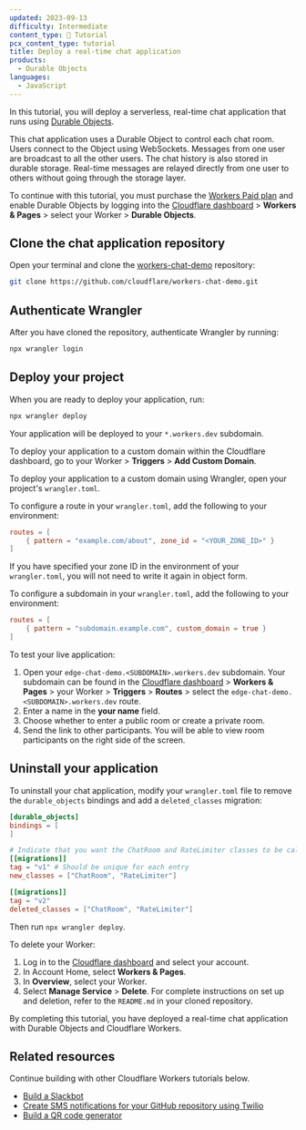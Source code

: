 ```yaml
---
updated: 2023-09-13
difficulty: Intermediate
content_type: 📝 Tutorial
pcx_content_type: tutorial
title: Deploy a real-time chat application
products:
  - Durable Objects
languages:
  - JavaScript
---
```



In this tutorial, you will deploy a serverless, real-time chat application that runs using [Durable Objects](/durable-objects/).

This chat application uses a Durable Object to control each chat room. Users connect to the Object using WebSockets. Messages from one user are broadcast to all the other users. The chat history is also stored in durable storage. Real-time messages are relayed directly from one user to others without going through the storage layer.

To continue with this tutorial, you must purchase the [Workers Paid plan](/workers/platform/pricing/#workers) and enable Durable Objects by logging into the [Cloudflare dashboard](https://dash.cloudflare.com) > **Workers & Pages** > select your Worker > **Durable Objects**.

<Render file="tutorials-before-you-start" />

## Clone the chat application repository

Open your terminal and clone the [workers-chat-demo](https://github.com/cloudflare/workers-chat-demo) repository:

```sh
git clone https://github.com/cloudflare/workers-chat-demo.git
```

## Authenticate Wrangler

After you have cloned the repository, authenticate Wrangler by running:

```sh
npx wrangler login
```

## Deploy your project

When you are ready to deploy your application, run:

```sh
npx wrangler deploy
```

Your application will be deployed to your `*.workers.dev` subdomain.

To deploy your application to a custom domain within the Cloudflare dashboard, go to your Worker > **Triggers** > **Add Custom Domain**.

To deploy your application to a custom domain using Wrangler, open your project's `wrangler.toml`.

To configure a route in your `wrangler.toml`, add the following to your environment:


<WranglerConfig>

```toml
routes = [
    { pattern = "example.com/about", zone_id = "<YOUR_ZONE_ID>" }
]
```

</WranglerConfig>

If you have specified your zone ID in the environment of your `wrangler.toml`, you will not need to write it again in object form.

To configure a subdomain in your `wrangler.toml`, add the following to your environment:



<WranglerConfig>

```toml
routes = [
	{ pattern = "subdomain.example.com", custom_domain = true }
]
```

</WranglerConfig>

To test your live application:

1. Open your `edge-chat-demo.<SUBDOMAIN>.workers.dev` subdomain. Your subdomain can be found in the [Cloudflare dashboard](https://dash.cloudflare.com) > **Workers & Pages** > your Worker > **Triggers** > **Routes** > select the `edge-chat-demo.<SUBDOMAIN>.workers.dev` route.
2. Enter a name in the **your name** field.
3. Choose whether to enter a public room or create a private room.
4. Send the link to other participants. You will be able to view room participants on the right side of the screen.

## Uninstall your application

To uninstall your chat application, modify your `wrangler.toml` file to remove the `durable_objects` bindings and add a `deleted_classes` migration:



<WranglerConfig>

```toml
[durable_objects]
bindings = [
]

# Indicate that you want the ChatRoom and RateLimiter classes to be callable as Durable Objects.
[[migrations]]
tag = "v1" # Should be unique for each entry
new_classes = ["ChatRoom", "RateLimiter"]

[[migrations]]
tag = "v2"
deleted_classes = ["ChatRoom", "RateLimiter"]
```

</WranglerConfig>

Then run `npx wrangler deploy`.

To delete your Worker:

1. Log in to the [Cloudflare dashboard](https://dash.cloudflare.com) and select your account.
2. In Account Home, select **Workers & Pages**.
3. In **Overview**, select your Worker.
4. Select **Manage Service** > **Delete**. For complete instructions on set up and deletion, refer to the `README.md` in your cloned repository.

By completing this tutorial, you have deployed a real-time chat application with Durable Objects and Cloudflare Workers.

## Related resources

Continue building with other Cloudflare Workers tutorials below.

- [Build a Slackbot](/workers/tutorials/build-a-slackbot/)
- [Create SMS notifications for your GitHub repository using Twilio](/workers/tutorials/github-sms-notifications-using-twilio/)
- [Build a QR code generator](/workers/tutorials/build-a-qr-code-generator/)
